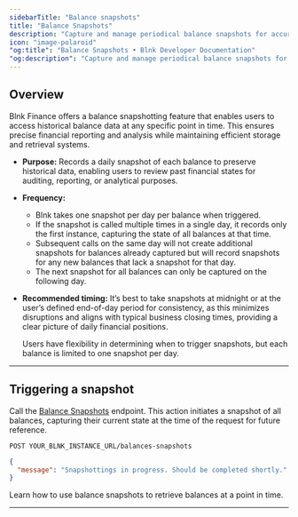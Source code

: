 ```yaml
---
sidebarTitle: "Balance snapshots"
title: "Balance Snapshots"
description: "Capture and manage periodical balance snapshots for accurate financial reporting."
icon: "image-polaroid"
"og:title": "Balance Snapshots • Blnk Developer Documentation"
"og:description": "Capture and manage periodical balance snapshots for accurate financial reporting."
---
```



## Overview

Blnk Finance offers a balance snapshotting feature that enables users to access historical balance data at any specific point in time. This ensures precise financial reporting and analysis while maintaining efficient storage and retrieval systems.

* **Purpose:** Records a daily snapshot of each balance to preserve historical data, enabling users to review past financial states for auditing, reporting, or analytical purposes.

* **Frequency:** 
    * Blnk takes one snapshot per day per balance when triggered. 
    * If the snapshot is called multiple times in a single day, it records only the first instance, capturing the state of all balances at that time.
    * Subsequent calls on the same day will not create additional snapshots for balances already captured but will record snapshots for any new balances that lack a snapshot for that day.
    * The next snapshot for all balances can only be captured on the following day.

* **Recommended timing:** It’s best to take snapshots at midnight or at the user’s defined end-of-day period for consistency, as this minimizes disruptions and aligns with typical business closing times, providing a clear picture of daily financial positions.

    <Note>Users have flexibility in determining when to trigger snapshots, but each balance is limited to one snapshot per day.</Note>

---

## Triggering a snapshot

Call the [Balance Snapshots](/reference/balances-snapshots) endpoint. This action initiates a snapshot of all balances, capturing their current state at the time of the request for future reference.

```
POST YOUR_BLNK_INSTANCE_URL/balances-snapshots
```
``` json Response
{
  "message": "Snapshottings in progress. Should be completed shortly."
}
```

<Card title="Historical balances" iconType="duotone" icon="clock" href="/balances/historical-balances">
  Learn how to use balance snapshots to retrieve balances at a point in time.
</Card>

---

<NeedHelp />